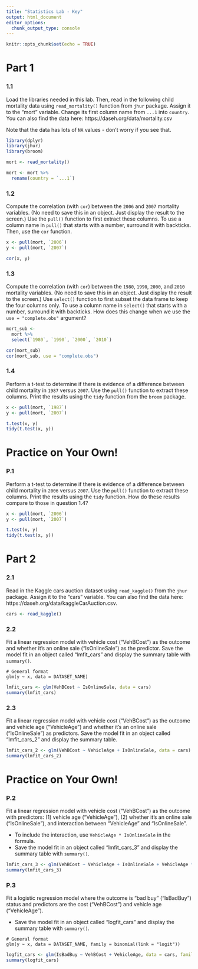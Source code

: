 ```yaml
---
title: "Statistics Lab - Key"
output: html_document
editor_options: 
  chunk_output_type: console
---
```


```r
knitr::opts_chunk$set(echo = TRUE)
```

# Part 1

### 1.1

Load the libraries needed in this lab. Then, read in the following child mortality data using `read_mortality()` function from `jhur` package. Assign it to the "mort" variable. Change its first column name from `...1` into `country`. You can also find the data here: https://daseh.org/data/mortality.csv

Note that the data has lots of `NA` values - don't worry if you see that.

```r
library(dplyr)
library(jhur)
library(broom)
```

```r
mort <- read_mortality()

mort <- mort %>%
  rename(country = `...1`)
```

### 1.2

Compute the correlation (with `cor`) between the `2006` and `2007` mortality variables. (No need to save this in an object. Just display the result to the screen.) Use the `pull()` function to first extract these columns. To use a column name in `pull()` that starts with a number, surround it with backticks. Then, use the `cor` function.

```r
x <- pull(mort, `2006`)
y <- pull(mort, `2007`)

cor(x, y)
```

### 1.3

Compute the correlation (with `cor`) between the `1980`, `1990`, `2000`, and `2010` mortality variables. (No need to save this in an object. Just display the result to the screen.) Use `select()` function to first subset the data frame to keep the four columns only. To use a column name in `select()` that starts with a number, surround it with backticks. How does this change when we use the `use = "complete.obs"` argument? 

```r
mort_sub <-
  mort %>%
  select(`1980`, `1990`, `2000`, `2010`)

cor(mort_sub)
cor(mort_sub, use = "complete.obs")
```

### 1.4

Perform a t-test to determine if there is evidence of a difference between child mortality in `1987` versus `2007`. Use the `pull()` function to extract these columns. Print the results using the `tidy` function from the `broom` package. 

```r
x <- pull(mort, `1987`)
y <- pull(mort, `2007`)

t.test(x, y)
tidy(t.test(x, y))
```


# Practice on Your Own!

### P.1

Perform a t-test to determine if there is evidence of a difference between child mortality in `2006` versus `2007`. Use the `pull()` function to extract these columns. Print the results using the `tidy` function. How do these results compare to those in question 1.4?

```r
x <- pull(mort, `2006`)
y <- pull(mort, `2007`)

t.test(x, y)
tidy(t.test(x, y))
```


# Part 2

### 2.1

Read in the Kaggle cars auction dataset using `read_kaggle()` from the `jhur` package.  Assign it to the "cars" variable. You can also find the data here:  https://daseh.org/data/kaggleCarAuction.csv.

```r
cars <- read_kaggle()
```

### 2.2

Fit a linear regression model with vehicle cost ("VehBCost") as the outcome and whether it's an online sale ("IsOnlineSale") as the predictor. Save the model fit in an object called "lmfit_cars" and display the summary table with `summary()`.

```
# General format
glm(y ~ x, data = DATASET_NAME)
```

```r
lmfit_cars <- glm(VehBCost ~ IsOnlineSale, data = cars)
summary(lmfit_cars)
```

### 2.3

Fit a linear regression model with vehicle cost ("VehBCost") as the outcome and vehicle age ("VehicleAge") and whether it's an online sale ("IsOnlineSale") as predictors.  Save the model fit in an object called "lmfit_cars_2" and display the summary table.

```r
lmfit_cars_2 <- glm(VehBCost ~ VehicleAge + IsOnlineSale, data = cars)
summary(lmfit_cars_2)
```


# Practice on Your Own!

### P.2

Fit a linear regression model with vehicle cost ("VehBCost") as the outcome with predictors: (1) vehicle age ("VehicleAge"), (2) whether it's an online sale ("IsOnlineSale"), and interaction between "VehicleAge" and "IsOnlineSale".

- To include the interaction, use `VehicleAge * IsOnlineSale` in the formula. 
- Save the model fit in an object called "lmfit_cars_3" and display the summary table with `summary()`.

```r
lmfit_cars_3 <- glm(VehBCost ~ VehicleAge + IsOnlineSale + VehicleAge * IsOnlineSale, data = cars)
summary(lmfit_cars_3)
```

### P.3

Fit a logistic regression model where the outcome is "bad buy" ("IsBadBuy") status and predictors are the cost ("VehBCost") and vehicle age ("VehicleAge").

- Save the model fit in an object called "logfit_cars" and display the summary table with `summary()`.

```
# General format
glm(y ~ x, data = DATASET_NAME, family = binomial(link = "logit"))
```

```r
logfit_cars <- glm(IsBadBuy ~ VehBCost + VehicleAge, data = cars, family = binomial(link = "logit"))
summary(logfit_cars)
```
